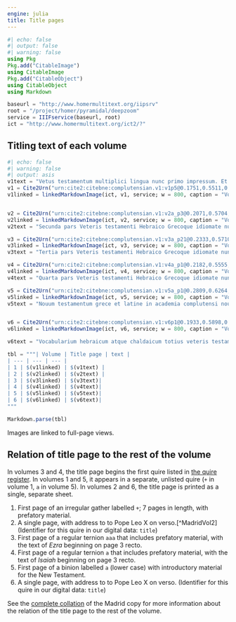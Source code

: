 ```yaml
---
engine: julia
title: Title pages
---
```


```julia
#| echo: false
#| output: false
#| warning: false
using Pkg
Pkg.add("CitableImage")
using CitableImage
Pkg.add("CitableObject")
using CitableObject
using Markdown

baseurl = "http://www.homermultitext.org/iipsrv"
root = "/project/homer/pyramidal/deepzoom"
service = IIIFservice(baseurl, root)
ict = "http://www.homermultitext.org/ict2/?"
```



## Titling text of each volume



```julia
#| echo: false
#| warning: false
#| output: asis
v1text = "Vetus testamentum multiplici lingua nunc primo impressum. Et imprimis Pentateuchus Hebraico Greco atque Chaldaico idiomate. Adiuncta unicuique sua latina interpretatione."
v1 = Cite2Urn("urn:cite2:citebne:complutensian.v1:v1p5@0.1751,0.5511,0.5360,0.1933")
v1linked = linkedMarkdownImage(ict, v1, service; w = 800, caption = "Volume 1 title page")


v2 = Cite2Urn("urn:cite2:citebne:complutensian.v1:v2a_p3@0.2071,0.5704,0.5053,0.1638")
v2linked = linkedMarkdownImage(ict, v2, service; w = 800, caption = "Volume 2 title page")
v2text = "Secunda pars Veteris testamenti Hebraico Grecoque idiomate nunc primum impressa: adiuncta utrique sua latina interpretatione"

v3 = Cite2Urn("urn:cite2:citebne:complutensian.v1:v3a_p21@0.2333,0.5710,0.4724,0.1604")
v3linked = linkedMarkdownImage(ict, v3, service; w = 800, caption = "Volume 3 title page")
v3text = "Tertia pars Veteris testamenti Hebraico Grecoque idiomate nunc primum impressa:adiuncta utrique sua latina interpretatione"

v4 = Cite2Urn("urn:cite2:citebne:complutensian.v1:v4a_p1@0.2182,0.5555,0.4716,0.1606")
v4linked = linkedMarkdownImage(ict, v4, service; w = 800, caption = "Volume 4 title page")
v4text = "Quarta pars Veteris testamenti Hebraico Grecoque idiomate nunc primum impressa:adiuncta utrique sua latina interpretatione"

v5 = Cite2Urn("urn:cite2:citebne:complutensian.v1:v5a_p1@0.2809,0.6264,0.2964,0.08087")
v5linked = linkedMarkdownImage(ict, v5, service; w = 800, caption = "Volume 5 title page")
v5text = "Nouum testamentum grece et latine in academia complutensi nouiter impressum."


v6 = Cite2Urn("urn:cite2:citebne:complutensian.v1:v6p1@0.1933,0.5898,0.5231,0.1575")
v6linked = linkedMarkdownImage(ict, v6, service; w = 800, caption = "Volume 6 title page")

v6text = "Vocabularium hebraicum atque chaldaicum totius veteris testamenti cum aliis tractatibus prout infra in prefatione continetur in academia complutensi nouiter impressum."

tbl = """| Volume | Title page | text |
| --- | --- | --- |
| 1 | $(v1linked) | $(v1text) |
| 2 | $(v2linked) | $(v2text) |
| 3 | $(v3linked) | $(v3text)|
| 4 | $(v4linked) | $(v4text)|
| 5 | $(v5linked) | $(v5text)|
| 6 | $(v6linked) | $(v6text)|
"""

Markdown.parse(tbl)

```


:::{.callout-tip title="Tip: see images in context"}
Images are linked to full-page views.
:::





## Relation of title page to the rest of the volume


In volumes 3 and 4, the title page begins the first quire listed in [the quire register](../registers/). In volumes 1 and 5, it appears in a separate, unlisted quire (`+` in volume 1, `a` in volume 5). In volumes 2 and 6, the title page is printed as a single, separate sheet. 

1. First page of an irregular gather labelled `+`; 7 pages in length, with prefatory material.
2. A single page, with address to to Pope Leo X on verso.[^MadridVol2] (Identifier for this quire in our digital data: `title`)
3. First page of a regular ternion `aaa` that includes prefatory material, with the text of *Ezra* beginning on page 3 recto.
4. First page of a regular ternion `a` that includes prefatory material, with the text of *Isaiah* beginning on page 3 recto.
5. First page of a binion labelled `a` (lower case) with introductory material for the New Testament.
6. A single page, with address to to Pope Leo X on verso. (Identifier for this quire in our digital data: `title`)

:::{.callout-tip title="See full collation"}
See the [complete collation](../collation/) of the Madrid copy for more information about the relation of the title page to the rest of the volume.
:::
